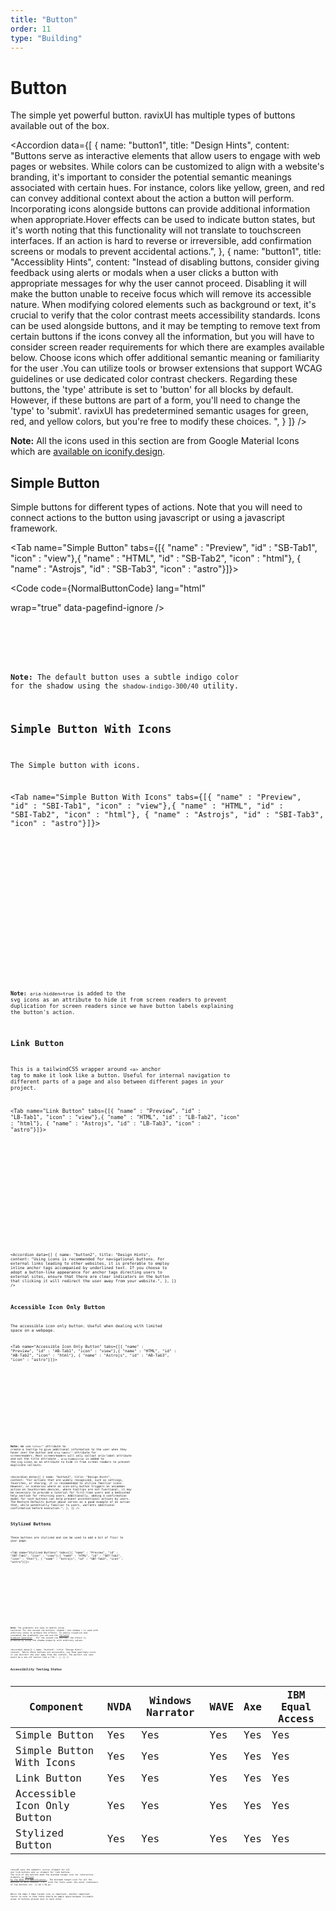 ```yaml
---
title: "Button"
order: 11
type: "Building"
---
```



# Button

The simple yet powerful button. ravixUI has multiple types of buttons available out of the box.

<Accordion
  data={[
    {
      name: "button1",
      title: "Design Hints",
      content:
        "Buttons serve as interactive elements that allow users to engage with web pages or websites. While colors can be customized to align with a website's branding, it's important to consider the potential semantic meanings associated with certain hues. For instance, colors like yellow, green, and red can convey additional context about the action a button will perform. Incorporating icons alongside buttons can provide additional information when appropriate.Hover effects can be used to indicate button states, but it's worth noting that this functionality will not translate to touchscreen interfaces. If an action is hard to reverse or irreversible, add confirmation screens or modals to prevent accidental actions.",
    },
    {
      name: "button1",
      title: "Accessiblity Hints",
      content:
        "Instead of disabling buttons, consider giving feedback using alerts or modals when a user clicks a button with appropriate messages for why the user cannot proceed. Disabling it will make the button unable to receive focus which will remove its accessible nature. When modifying colored elements such as background or text, it's crucial to verify that the color contrast meets accessibility standards. Icons can be used alongside buttons, and it may be tempting to remove text from certain buttons if the icons convey all the information, but you will have to consider screen reader requirements for which there are examples available below. Choose icons which offer additional semantic meaning or familiarity for the user .You can utilize tools or browser extensions that support WCAG guidelines or use dedicated color contrast checkers. Regarding these buttons, the 'type' attribute is set to 'button' for all blocks by default. However, if these buttons are part of a form, you'll need to change the 'type' to 'submit'. ravixUI has predetermined semantic usages for green, red, and yellow colors, but you're free to modify these choices. ",
    }
  ]}
/>

**Note:** All the icons used in this section are from Google Material Icons which are [available on iconify.design](https://iconify.design/).

## Simple Button

Simple buttons for different types of actions. Note that you will need to connect actions to the button using javascript or using a javascript framework.

<Tab name="Simple Button" tabs={[{ "name" : "Preview", "id" : "SB-Tab1", "icon" : "view"},{ "name" : "HTML", "id" : "SB-Tab2", "icon" : "html"}, { "name" : "Astrojs", "id" : "SB-Tab3", "icon" : "astro"}]}>

<section id ="SB-Tab1-panel" role="tabpanel" data-role="tabpanel" aria-labelledby="SB-Tab1">
<NormalButton />

</section>

<section id ="SB-Tab2-panel" role="tabpanel" data-role="tabpanel" aria-labelledby="SB-Tab2" class="hidden">

<Code
  code={NormalButtonCode}
  lang="html"
  
  wrap="true"
  data-pagefind-ignore
/>

</section>

<section id ="SB-Tab3-panel" role="tabpanel" data-role="tabpanel" aria-labelledby="SB-Tab3" class="hidden">

<Code
  code={NormalButtonCodeAstro}
  title="ButtonVariants.astro"
  lang="astro"
  wrap="true"
  data-pagefind-ignore
/>

</section>

</Tab>

**Note:** The default button uses a subtle indigo color for the shadow using the `shadow-indigo-300/40` utility. 

## Simple Button With Icons

The Simple button with icons.

<Tab name="Simple Button With Icons" tabs={[{ "name" : "Preview", "id" : "SBI-Tab1", "icon" : "view"},{ "name" : "HTML", "id" : "SBI-Tab2", "icon" : "html"}, { "name" : "Astrojs", "id" : "SBI-Tab3", "icon" : "astro"}]}>

<section id ="SBI-Tab1-panel" role="tabpanel" data-role="tabpanel" aria-labelledby="SBI-Tab1">
<NormalButtonWithIcons />

</section>

<section id ="SBI-Tab2-panel" role="tabpanel" data-role="tabpanel" aria-labelledby="SBI-Tab2" class="hidden">

<Code
  code={NormalButtonWithIconsCode}
  lang="html"
  wrap="true"
  data-pagefind-ignore
/>

</section>

<section id ="SBI-Tab3-panel" role="tabpanel" data-role="tabpanel" aria-labelledby="SBI-Tab3" class="hidden">

<Code
  code={NormalButtonWithIconsCodeAstro}
  lang="astro"
  title="ButtonWithIcons.astro"
  wrap="true"
  data-pagefind-ignore
/>

</section>

</Tab>

**Note:** `aria-hidden=true` is added to the svg icons as an attribute to hide it from screen readers to prevent duplication for screen readers since we have button labels explaining the button's action.

## Link Button

This is a tailwindCSS wrapper around `<a>` anchor tag to make it look like a button. Useful for internal navigation to different parts of a page and also between different pages in your project.

<Tab name="Link Button" tabs={[{ "name" : "Preview", "id" : "LB-Tab1", "icon" : "view"},{ "name" : "HTML", "id" : "LB-Tab2", "icon" : "html"}, { "name" : "Astrojs", "id" : "LB-Tab3", "icon" : "astro"}]}>

<section id ="LB-Tab1-panel" role="tabpanel" data-role="tabpanel" aria-labelledby="LB-Tab1">
<LinkButton />

</section>

<section id ="LB-Tab2-panel" role="tabpanel" data-role="tabpanel" aria-labelledby="LB-Tab2" class="hidden">

<Code
  code={LinkButtonCode}
  lang="html"
  wrap="true"
  data-pagefind-ignore
/>

</section>

<section id ="LB-Tab3-panel" role="tabpanel" data-role="tabpanel" aria-labelledby="LB-Tab3" class="hidden">

<Code
  code={LinkButtonCodeAstro}
  lang="astro"
  title="LinkButtons.astro"
  wrap="true"
  data-pagefind-ignore
/>

</section>

</Tab>

<Accordion
  data={[
    {
      name: "button2",
      title: "Design Hints",
      content:
        "Using icons is recommended for navigational buttons.  For external links leading to other websites, it is preferable to employ inline anchor tags accompanied by underlined text. If you choose to adopt a button-like appearance for anchor tags directing users to external sites, ensure that there are clear indicators on the button that clicking it will redirect the user away from your website.",
    },
  ]}
/>

## Accessible Icon Only Button

The accessible icon only button. Useful when dealing with limited space on a webpage.

<Tab name="Accessible Icon Only Button" tabs={[{ "name" : "Preview", "id" : "AB-Tab1", "icon" : "view"},{ "name" : "HTML", "id" : "AB-Tab2", "icon" : "html"}, { "name" : "Astrojs", "id" : "AB-Tab3", "icon" : "astro"}]}>

<section id ="AB-Tab1-panel" role="tabpanel" data-role="tabpanel" aria-labelledby="AB-Tab1">
<IconButton />

</section>

<section id ="AB-Tab2-panel" role="tabpanel" data-role="tabpanel" aria-labelledby="AB-Tab2" class="hidden">

<Code
  code={IconButtonCode}
  lang="html"
  wrap="true"
  data-pagefind-ignore
/>

</section>

<section id ="AB-Tab3-panel" role="tabpanel" data-role="tabpanel" aria-labelledby="AB-Tab3" class="hidden">

<Code
  code={IconButtonCodeAstro}
  lang="astro"
  title="IconOnlyButton.astro"
  wrap="true"
  data-pagefind-ignore
/>

</section>

</Tab>

**Note:** We use `title=""` attribute to create a tooltip to give additional information to the user when they hover over the button and `aria-label=""` attribute for screenreaders. Most screenreaders will only callout aria-label attribute and not the title attribute . `aria-hidden=true` is added to the svg icons as an attribute to hide it from screen readers to prevent duplicate callouts.

<Accordion
  data={[
    {
      name: "button3",
      title: "Design Hints",
      content:
        "For actions that are widely recognized, such as settings, favorites, or sharing, it is recommended to utilize familiar icons. However, in scenarios where an icon-only button triggers an uncommon action on touchscreen devices, where tooltips are not functional, it may be necessary to provide a tutorial for first-time users and a dedicated help section for returning users. Additionally, adding a confirmation modal for such buttons can help prevent unintentional actions by users. The Restore Defaults button above serves as a good example of an action that, while potentially familiar to users, warrants additional confirmation before execution.",
    },
  ]}
/>

## Stylized Buttons

These buttons are stylized and can be used to add a bit of flair to your page.

<Tab name="Stylized Buttons" tabs={[{ "name" : "Preview", "id" : "SBT-Tab1", "icon" : "view"},{ "name" : "HTML", "id" : "SBT-Tab2", "icon" : "html"}, { "name" : "Astrojs", "id" : "SBT-Tab3", "icon" : "astro"}]}>

<section id ="SBT-Tab1-panel" role="tabpanel" data-role="tabpanel" aria-labelledby="SBT-Tab1">
<StylizedButton />

</section>

<section id ="SBT-Tab2-panel" role="tabpanel" data-role="tabpanel" aria-labelledby="SBT-Tab2" class="hidden">

<Code
  code={StylizedButtonCode}
  lang="html"
  wrap="true"
  data-pagefind-ignore
/>

</section>

<section id ="SBT-Tab3-panel" role="tabpanel" data-role="tabpanel" aria-labelledby="SBT-Tab3" class="hidden">

<Code
  code={StylizedButtonCodeAstro}
  lang="astro"
  title="StylizedButton.astro"
  wrap="true"
  data-pagefind-ignore
/>

</section>

</Tab>

**Note:** The gradients are easy to modify using tailwind. For the second row buttons, shadow ( box shadow ) is used with arbitrary value to produce the effects. To easily visualize and customize the gradients you can use the [Tailwind Gradient Generator](https://tailwindcomponents.com/gradient-generator/) . For the second row buttons, the effect is produced by using the shadow property with arbitrary values.

<Accordion
  data={[
    {
      name: "button4",
      title: "Design Hints",
      content:
        "While these buttons are accessible, use them sparingly since it can distract the user away from the content. The perfect use case would be a one off button like a CTA.",
    },
  ]}
/>

## Accessibility Testing Status

| Component                  | NVDA | Windows Narrator | WAVE | Axe | IBM Equal Access |
| -------------------------- | ---- | ---------------- | ---- | --- | ---------------- |
| Simple Button              | Yes  | Yes              | Yes  | Yes | Yes              |
| Simple Button With Icons   | Yes  | Yes              | Yes  | Yes | Yes              |
| Link Button                | Yes  | Yes              | Yes  | Yes | Yes              |
| Accessible Icon Only Button| Yes  | Yes              | Yes  | Yes | Yes              |
| Stylized Button            | Yes  | Yes              | Yes  | Yes | Yes              |

ravixUI uses the semantic `<button>` element for all non link buttons and `<a>` element for link buttons. The size of the buttons meet the minimum target size for interactive elements as [defined by the WCAG 2.1 specification.](https://www.w3.org/WAI/WCAG21/Understanding/target-size.html). The minimum target size for all the buttons in this context, i.e., with the fonts used, the outer containers of the buttons etc. is 44 x 44 px. 

While the 44px X 44px target size is important, another important factor to note is that there should be ample space between clickable areas of buttons placed next to each other.
